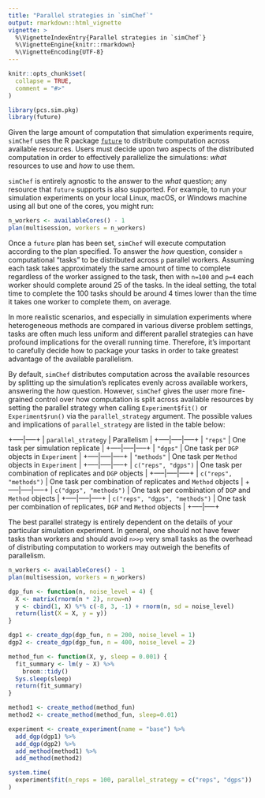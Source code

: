 ```yaml
---
title: "Parallel strategies in `simChef`"
output: rmarkdown::html_vignette
vignette: >
  %\VignetteIndexEntry{Parallel strategies in `simChef`}
  %\VignetteEngine{knitr::rmarkdown}
  %\VignetteEncoding{UTF-8}
---
```


```r
knitr::opts_chunk$set(
  collapse = TRUE,
  comment = "#>"
)
```

```r
library(pcs.sim.pkg)
library(future)
```

Given the large amount of computation that simulation experiments require,
`simChef` uses the R package [`future`](https://future.futureverse.org/) to
distribute computation across available resources. Users must decide upon two
aspects of the distributed computation in order to effectively parallelize the
simulations: _what_ resources to use and _how_ to use them.

`simChef` is entirely agnostic to the answer to the _what_ question; any
resource that `future` supports is also supported. For example, to run your
simulation experiments on your local Linux, macOS, or Windows machine using all
but one of the cores, you might run:

```r
n_workers <- availableCores() - 1
plan(multisession, workers = n_workers)
```

Once a `future` plan has been set, `simChef` will execute computation according
to the plan specified. To answer the _how_ question, consider `n` computational
"tasks" to be distributed across `p` parallel workers. Assuming each task takes
approximately the same amount of time to complete regardless of the worker
assigned to the task, then with `n=100` and `p=4` each worker should complete
around 25 of the tasks. In the ideal setting, the total time to complete the 100
tasks should be around 4 times lower than the time it takes one worker to
complete them, on average.

In more realistic scenarios, and especially in simulation experiments where
heterogeneous methods are compared in various diverse problem settings, tasks
are often much less uniform and different parallel strategies can have profound
implications for the overall running time. Therefore, it's important to
carefully decide how to package your tasks in order to take greatest advantage
of the available parallelism.

By default, `simChef` distributes computation across the available resources by
splitting up the simulation's replicates evenly across available workers,
answering the _how_ question. However, `simChef` gives the user more
fine-grained control over how computation is split across available resources by
setting the parallel strategy when calling `Experiment$fit()` or
`Experiment$run()` via the `parallel_strategy` argument. The possible values and
implications of `parallel_strategy` are listed in the table below:

+-----|-----+
| `parallel_strategy` | Parallelism |
+-----|-----|-----+
| `"reps"` | One task per simulation replicate |
+-----|-----|-----+
| `"dgps"` | One task per `DGP` objects in `Experiment` |
+-----|-----|-----+
|  `"methods"` | One task per `Method` objects in `Experiment` |
+-----|-----|-----+
| `c("reps", "dgps")` | One task per combination of replicates and `DGP` objects  |
+-----|-----|-----+
| `c("reps", "methods")` | One task per combination of replicates and `Method` objects  |
+-----|-----|-----+
| `c("dgps", "methods")` | One task per combination of `DGP` and `Method` objects  |
+-----|-----|-----+
| `c("reps", "dgps", "methods")` | One task per combination of replicates, `DGP` and `Method` objects |
+-----|-----+

The best parallel strategy is entirely dependent on the details of your
particular simulation experiment. In general, one should not have fewer tasks
than workers and should avoid `n>>p` very small tasks as the overhead of
distributing computation to workers may outweigh the benefits of parallelism.

```r
n_workers <- availableCores() - 1
plan(multisession, workers = n_workers)

dgp_fun <- function(n, noise_level = 4) {
  X <- matrix(rnorm(n * 2), nrow=n)
  y <- cbind(1, X) %*% c(-8, 3, -1) + rnorm(n, sd = noise_level)
  return(list(X = X, y = y))
}

dgp1 <- create_dgp(dgp_fun, n = 200, noise_level = 1)
dgp2 <- create_dgp(dgp_fun, n = 400, noise_level = 2)

method_fun <- function(X, y, sleep = 0.001) {
  fit_summary <- lm(y ~ X) %>%
    broom::tidy()
  Sys.sleep(sleep)
  return(fit_summary)
}

method1 <- create_method(method_fun)
method2 <- create_method(method_fun, sleep=0.01)

experiment <- create_experiment(name = "base") %>%
  add_dgp(dgp1) %>%
  add_dgp(dgp2) %>%
  add_method(method1) %>%
  add_method(method2)

system.time(
  experiment$fit(n_reps = 100, parallel_strategy = c("reps", "dgps"))
)


```
